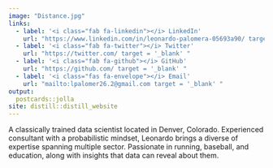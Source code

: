 ```yaml
---
image: "Distance.jpg"
links:
  - label: '<i class="fab fa-linkedin"></i> LinkedIn'
    url: "https://www.linkedin.com/in/leonardo-palomera-05693a90/ target = '_blank' "
  - label: '<i class="fab fa-twitter"></i> Twitter'
    url: "https://twitter.com/ target = '_blank' "
  - label: '<i class="fab fa-github"></i> GitHub'
    url: "https://github.com/ target = '_blank' "
  - label: '<i class="fas fa-envelope"></i> Email'
    url: "mailto:lpalomer26.2@gmail.com target = '_blank' "
output:
  postcards::jolla
site: distill::distill_website
---
```

A classically trained data scientist located in Denver, Colorado. 
Experienced consultant with a probabilistic mindset, Leonardo brings a diverse of expertise spanning multiple sector. 
Passionate in running, baseball, and education, along with insights that data can reveal about them.  